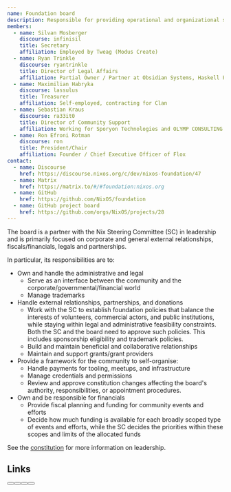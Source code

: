 ```yaml
---
name: Foundation board
description: Responsible for providing operational and organizational support to the NixOS project and community.
members:
  - name: Silvan Mosberger
    discourse: infinisil
    title: Secretary
    affiliation: Employed by Tweag (Modus Create)
  - name: Ryan Trinkle
    discourse: ryantrinkle
    title: Director of Legal Affairs
    affiliation: Partial Owner / Partner at Obsidian Systems, Haskell Foundation Board member
  - name: Maximilian Habryka
    discourse: lassulus
    title: Treasurer
    affiliation: Self-employed, contracting for Clan
  - name: Sebastian Kraus
    discourse: ra33it0
    title: Director of Community Support
    affiliation: Working for Sporyon Technologies and OLYMP CONSULTING
  - name: Ron Efroni Rotman
    discourse: ron
    title: President/Chair
    affiliation: Founder / Chief Executive Officer of Flox
contact:
  - name: Discourse
    href: https://discourse.nixos.org/c/dev/nixos-foundation/47
  - name: Matrix
    href: https://matrix.to/#/#foundation:nixos.org
  - name: GitHub
    href: https://github.com/NixOS/foundation
  - name: GitHub project board
    href: https://github.com/orgs/NixOS/projects/28
---
```


The board is a partner with the Nix Steering Committee (SC) in leadership and is primarily focused on corporate and general external relationships, fiscals/financials, legals and partnerships.

In particular, its responsibilities are to:

- Own and handle the administrative and legal
  - Serve as an interface between the community and the corporate/governmental/financial world
  - Manage trademarks
- Handle external relationships, partnerships, and donations
  - Work with the SC to establish foundation policies that balance the interests of volunteers, commercial actors, and public institutions, while staying within legal and administrative feasibility constraints. Both the SC and the board need to approve such policies. This includes sponsorship eligibility and trademark policies.
  - Build and maintain beneficial and collaborative relationships
  - Maintain and support grants/grant providers
- Provide a framework for the community to self-organise:
  - Handle payments for tooling, meetups, and infrastructure
  - Manage credentials and permissions
  - Review and approve constitution changes affecting the board's authority, responsibilities, or appointment procedures.
- Own and be responsible for financials
  - Provide fiscal planning and funding for community events and efforts
  - Decide how much funding is available for each broadly scoped type of events and efforts, while the SC decides the priorities within these scopes and limits of the allocated funds

See the [constitution](https://github.com/NixOS/org/blob/main/doc/constitution.md) for more information on leadership.

## Links


<div class="flex flex-wrap gap-4">
  <Button
    color="semidarkblue"
    size="sm"
    href="https://discourse.nixos.org/c/dev/nixos-foundation/47"
    label="Discourse"
  />
  <Button
    color="semidarkblue"
    size="sm"
    href="https://matrix.to/#/#foundation:nixos.org"
    label="Matrix"
  />
  <Button
    color="semidarkblue"
    size="sm"
    href="https://github.com/orgs/NixOS/projects/28"
    nonPublic
    label="GitHub Project board"
  />
  <Button
    color="semidarkblue"
    size="sm"
    href="https://github.com/orgs/NixOS/teams/foundation"
    nonPublic
    label="GitHub Team page"
  />
</div>
